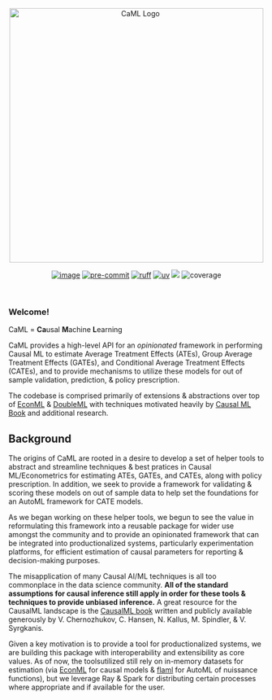 <center>
<img src="assets/main_logo.svg" align="center" alt="CaML Logo" height="auto" width=500px/>

[![image](https://img.shields.io/pypi/v/caml.svg)](https://pypi.python.org/pypi/caml)
[![pre-commit](https://img.shields.io/badge/pre--commit-enabled-brightgreen?logo=pre-commit&logoColor=white)](https://github.com/pre-commit/pre-commit)
[![ruff](https://img.shields.io/endpoint?url=https://raw.githubusercontent.com/astral-sh/ruff/main/assets/badge/v2.json)](https://github.com/astral-sh/ruff)
[![uv](https://img.shields.io/endpoint?url=https://raw.githubusercontent.com/astral-sh/uv/main/assets/badge/v0.json)](https://github.com/astral-sh/uv)
![](https://img.shields.io/badge/Lifecycle-Experimental-blue?style=flat)
![coverage](./assets/coverage.svg)
</center>

<br>

### Welcome!

CaML = **Ca**usal **M**achine **L**earning

CaML provides a high-level API for an _opinionated_ framework in performing Causal ML to estimate Average Treatment Effects (ATEs),
Group Average Treatment Effects (GATEs), and Conditional Average Treatment Effects (CATEs), and to provide mechanisms to utilize these
models for out of sample validation, prediction, & policy prescription.

The codebase is comprised primarily of extensions & abstractions over top of [EconML](https://github.com/py-why/EconML)
& [DoubleML](https://docs.doubleml.org/stable/api/generated/doubleml.datasets.make_confounded_irm_data.html#doubleml.datasets.make_confounded_irm_data)
with techniques motivated heavily by [Causal ML Book](https://causalml-book.org/) and additional research.

## Background

The origins of CaML are rooted in a desire to develop a set of helper tools to abstract and streamline techniques
& best pratices in Causal ML/Econometrics for estimating ATEs, GATEs, and CATEs, along with policy prescription. In
addition, we seek to provide a framework for validating & scoring these models on out of sample data to help
set the foundations for an AutoML framework for CATE models.

As we began working on these helper tools, we begun to see the value in reformulating this framework into a reusable
package for wider use amongst the community and to provide an opinionated framework that can be integrated into productionalized
systems, particularly experimentation platforms, for efficient estimation of causal parameters for reporting & decision-making
purposes.

The misapplication of many Causal AI/ML techniques is all too commonplace in the data science community.
**All of the standard assumptions for causal inference still apply in order for these tools & techniques to provide
unbiased inference.** A great resource for the CausalML landscape is the [CausalML book](https://www.causalml-book.org/) written and
publicly available generously by V. Chernozhukov, C. Hansen, N. Kallus, M. Spindler, & V. Syrgkanis.

Given a key motivation is to provide a tool for productionalized systems, we are building this package with interoperability
and extensibility as core values. As of now, the toolsutilized still rely on in-memory datasets for estimation (via [EconML](https://github.com/py-why/EconML)
for causal models & [flaml](https://microsoft.github.io/FLAML/) for AutoML of nuissance functions), but we leverage Ray & Spark for distributing
certain processes where appropriate and if available for the user.
